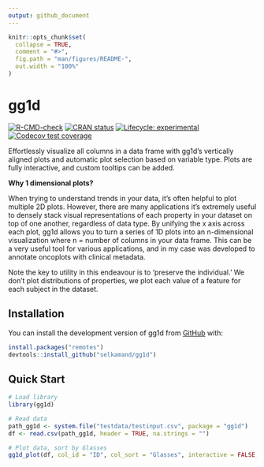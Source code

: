```yaml
---
output: github_document
---
```


<!-- README.md is generated from README.Rmd. Please edit that file -->

```r
knitr::opts_chunk$set(
  collapse = TRUE,
  comment = "#>",
  fig.path = "man/figures/README-",
  out.width = "100%"
)
```

# gg1d

<!-- badges: start -->
[![R-CMD-check](https://github.com/selkamand/gg1d/actions/workflows/R-CMD-check.yaml/badge.svg)](https://github.com/selkamand/gg1d/actions/workflows/R-CMD-check.yaml)
[![CRAN status](https://www.r-pkg.org/badges/version/gg1d)](https://CRAN.R-project.org/package=gg1d)
[![Lifecycle: experimental](https://img.shields.io/badge/lifecycle-experimental-orange.svg)](https://lifecycle.r-lib.org/articles/stages.html#experimental)
[![Codecov test coverage](https://codecov.io/gh/selkamand/gg1d/branch/master/graph/badge.svg)](https://app.codecov.io/gh/selkamand/gg1d?branch=master)
<!-- badges: end -->

Effortlessly visualize all columns in a data frame with gg1d's vertically aligned plots and automatic plot selection based on variable type.
Plots are fully interactive, and custom tooltips can be added.


**Why 1 dimensional plots?**

When trying to understand trends in your data, it's often helpful to plot multiple 2D plots. However, there are many applications it's extremely useful to densely stack visual representations of each property in your dataset on top of one another, regardless of data type. By unifying the x axis across each plot, gg1d allows you to turn a series of 1D plots into an n-dimensional visualization where n = number of columns in your data frame. This can be a very useful tool for various applications, and in my case was developed to annotate oncoplots with clinical metadata. 

Note the key to utility in this endeavour is to 'preserve the individual.' We don't plot distributions of properties, we plot each value of a feature for each subject in the dataset.


## Installation

You can install the development version of gg1d from [GitHub](https://github.com/) with:



``` r
install.packages("remotes")
devtools::install_github("selkamand/gg1d")
```


## Quick Start

```r
# Load library
library(gg1d)

# Read data
path_gg1d <- system.file("testdata/testinput.csv", package = "gg1d")
df <- read.csv(path_gg1d, header = TRUE, na.strings = "")

# Plot data, sort by Glasses
gg1d_plot(df, col_id = "ID", col_sort = "Glasses", interactive = FALSE, legend_nrow = 2)
```
